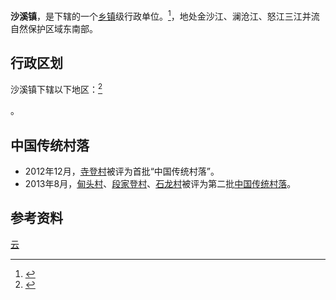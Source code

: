 {{中国乡级行政区|53/29/31/104/000}}

'''沙溪镇'''，是{{PRC admin/fullname|53/29/31/104/000|3}}下辖的一个[[乡镇|乡镇]]级行政单位。<ref>{{PRC admin/ref sgc|{{PRC admin/parent|53/29/31/104/000}}}}</ref>，地处金沙江、澜沧江、怒江三江并流自然保护区域东南部。

== 行政区划 ==

沙溪镇下辖以下地区：<ref>{{PRC admin/ref sgc|53/29/31/104/000}}</ref>

{{PRC admin/children|53/29/31/104/000}}。

==中国传统村落==
* 2012年12月，[[寺登村|寺登村]]被评为首批“中国传统村落”。
* 2013年8月，[[甸头村|甸头村]]、[[段家登村|段家登村]]、[[石龙村|石龙村]]被评为第二批[[中国传统村落|中国传统村落]]。

== 参考资料 ==
{{reflist}}

{{行政区划小作品}}
{{PRC admin/navcat|53/29/31/104/000}}
{{中国历史文化名镇}}
[[Category:中国历史文化名镇|云]]